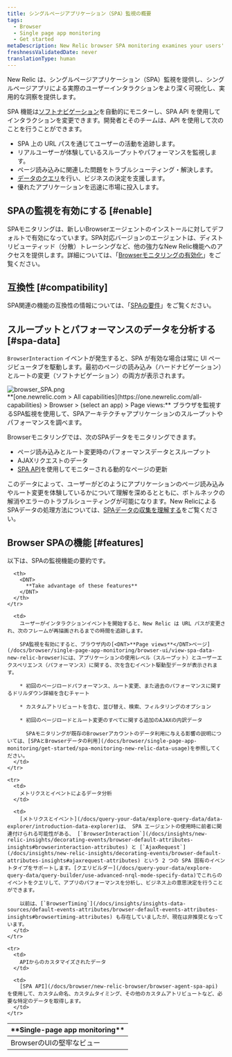 ```yaml
---
title: シングルページアプリケーション（SPA）監視の概要
tags:
  - Browser
  - Single page app monitoring
  - Get started
metaDescription: New Relic browser SPA monitoring examines your users' experience with the frontend logic for single-page apps or any apps that pull content dynamically.
freshnessValidatedDate: never
translationType: human
---
```


New Relic <InlinePopover type="browser" />は、シングルページアプリケーション（SPA）監視を提供し、シングルページアプリによる実際のユーザーインタラクションをより深く可視化し、実用的な洞察を提供します。

SPA 機能は[ソフトナビゲーション](https://developer.chrome.com/docs/web-platform/soft-navigations-experiment#what_is_a_soft_navigation)を自動的にモニターし、SPA API を使用してインタラクションを変更できます。開発者とそのチームは、API を使用して次のことを行うことができます。

* SPA 上の URL パスを通じてユーザーの活動を追跡します。
* リアルユーザーが体験しているスループットやパフォーマンスを監視します。
* ページ読み込みに関連した問題をトラブルシューティング・解決します。
* [データのクエリ](/docs/using-new-relic/data/understand-data/query-new-relic-data)を行い、ビジネスの決定を支援します。
* 優れたアプリケーションを迅速に市場に投入します。

## SPAの監視を有効にする [#enable]

SPAモニタリングは、新しいBrowserエージェントのインストールに対してデフォルトで有効になっています。SPA対応バージョンのエージェントは、ディストリビューティッド（分散）トレーシングなど、他の強力なNew Relic機能へのアクセスを提供します。詳細については、「[Browserモニタリングの有効化](/docs/browser/new-relic-browser/installation/update-browser-agent/#agent-types)」をご覧ください。

## 互換性 [#compatibility]

SPA関連の機能の互換性の情報については、「[SPAの要件](/docs/browser/new-relic-browser/getting-started/compatibility-requirements-browser-monitoring#spa)」をご覧ください。

## スループットとパフォーマンスのデータを分析する [#spa-data]

`BrowserInteraction` イベントが発生すると、SPA が有効な場合は常に UI ページビュータブを駆動します。最初のページの読み込み（ハードナビゲーション）とルートの変更（ソフトナビゲーション）の両方が表示されます。

<img title="browser_SPA.png" alt="browser_SPA.png" src="/images/browser_screenshot-full_spa-pageview.webp" />

<figcaption>
  <DNT>**[one.newrelic.com &gt; All capabilities](https://one.newrelic.com/all-capabilities) &gt; Browser &gt; (select an app) &gt; Page views:**</DNT> ブラウザを監視するSPA監視を使用して、SPAアーキテクチャアプリケーションのスループットやパフォーマンスを調べます。
</figcaption>

Browserモニタリングでは、次のSPAデータをモニタリングできます。

* ページ読み込みとルート変更時のパフォーマンスデータとスループット
* AJAXリクエストのデータ
* [SPA API](/docs/browser/new-relic-browser/browser-agent-spa-api)を使用してモニターされる動的なページの更新

このデータによって、ユーザーがどのようにアプリケーションのページ読み込みやルート変更を体験しているかについて理解を深めるとともに、ボトルネックの解消やエラーのトラブルシューティングが可能になります。New RelicによるSPAデータの処理方法については、[SPAデータの収集を理解する](/docs/browser/single-page-app-monitoring/use-spa-data/understand-spa-data-collection)をご覧ください。

## Browser SPAの機能 [#features]

以下は、SPAの監視機能の要約です。

<table>
  <thead>
    <tr>
      <th style={{ width: "200px" }}>
        <DNT>
          **Single-page app monitoring**
        </DNT>
      </th>

      <th>
        <DNT>
          **Take advantage of these features**
        </DNT>
      </th>
    </tr>
  </thead>

  <tbody>
    <tr>
      <td>
        BrowserのUIの堅牢なビュー
      </td>

      <td>
        ユーザーがインタラクションイベントを開始すると、New Relic は URL パスが変更され、次のフレームが再描画されるまでの時間を追跡します。

        SPA監視を有効にすると、ブラウザ内の[<DNT>**Page views**</DNT>ページ](/docs/browser/single-page-app-monitoring/browser-ui/view-spa-data-new-relic-browser)には、アプリケーションの使用レベル（スループット）とユーザーエクスペリエンス（パフォーマンス）に関する、次を含むイベント駆動型データが表示されます。

        * 初回のページロードパフォーマンス、ルート変更、また過去のパフォーマンスに関するドリルダウン詳細を含むチャート

        * カスタムアトリビュートを含む、並び替え、検索、フィルタリングのオプション

        * 初回のページロードとルート変更のすべてに関する追加のAJAXの内訳データ

          SPAモニタリングが既存のBrowserアカウントのデータ利用に与える影響の説明については、[SPAとBrowserデータの利用](/docs/browser/single-page-app-monitoring/get-started/spa-monitoring-new-relic-data-usage)を参照してください。
      </td>
    </tr>

    <tr>
      <td>
        メトリクスとイベントによるデータ分析
      </td>

      <td>
        [メトリクスとイベント](/docs/query-your-data/explore-query-data/data-explorer/introduction-data-explorer)は、 SPA エージェントの使用時に前者に関連付けられる可能性がある、 [`BrowserInteraction`](/docs/insights/new-relic-insights/decorating-events/browser-default-attributes-insights#browserinteraction-attributes) と [`AjaxRequest`](/docs/insights/new-relic-insights/decorating-events/browser-default-attributes-insights#ajaxrequest-attributes) という 2 つの SPA 固有のイベントタイプをサポートします。[クエリビルダー](/docs/query-your-data/explore-query-data/query-builder/use-advanced-nrql-mode-specify-data)でこれらのイベントをクエリして、アプリのパフォーマンスを分析し、ビジネス上の意思決定を行うことができます。

        以前は、[`BrowserTiming`](/docs/insights/insights-data-sources/default-events-attributes/browser-default-events-attributes-insights#browsertiming-attributes) も存在していましたが、現在は非推奨となっています。
      </td>
    </tr>

    <tr>
      <td>
        APIからのカスタマイズされたデータ
      </td>

      <td>
        [SPA API](/docs/browser/new-relic-browser/browser-agent-spa-api) を使用して、カスタム命名、カスタムタイミング、その他のカスタムアトリビュートなど、必要な特定のデータを取得します。
      </td>
    </tr>
  </tbody>
</table>